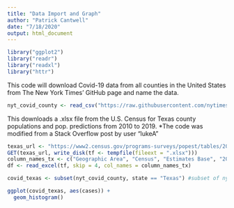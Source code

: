 ```yaml
---
title: "Data Import and Graph"
author: "Patrick Cantwell"
date: "7/18/2020"
output: html_document
---
```


```r
library("ggplot2")
library("readr")
library("readxl")
library("httr")
```

This code will download Covid-19 data from all counties in the United States from The New York Times' GitHub page and name the data.

```r
nyt_covid_county <- read_csv("https://raw.githubusercontent.com/nytimes/covid-19-data/master/us-counties.csv", col_names = TRUE)

```

This downloads a .xlsx file from the U.S. Census for Texas county populations and pop. predictions from 2010 to 2019.
*The code was modified from a Stack Overflow post by user "lukeA" 
```r
texas_url <- "https://www2.census.gov/programs-surveys/popest/tables/2010-2019/counties/totals/co-est2019-annres-48.xlsx"
GET(texas_url, write_disk(tf <- tempfile(fileext = ".xlsx")))
column_names_tx <- c("Geographic Area", "Census", "Estimates Base", "2010", "2011", "2012", "2013", "2014", "2015", "2016", "2017", "2018", "2019")
df <- read_excel(tf, skip = 4, col_names = column_names_tx)

```


```r
covid_texas <- subset(nyt_covid_county, state == "Texas") #subset of nyt_covid_county that includes only data from Texas
```



```r
ggplot(covid_texas, aes(cases)) +
  geom_histogram()
```

